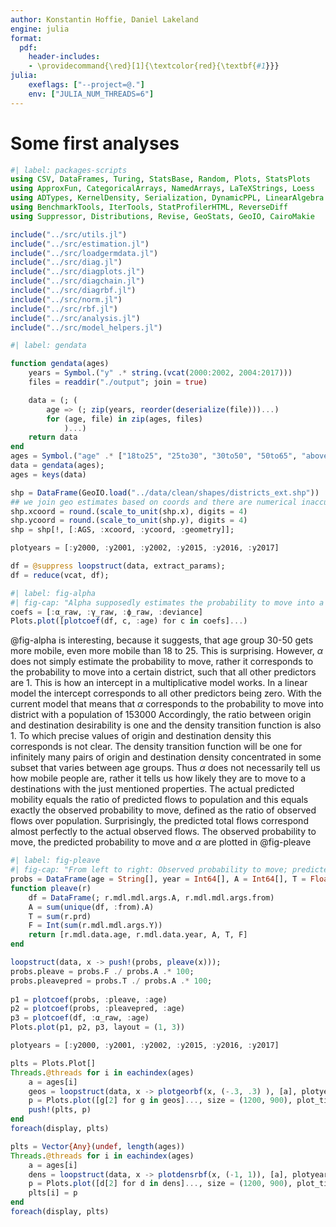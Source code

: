 ```yaml
---
author: Konstantin Hoffie, Daniel Lakeland
engine: julia
format: 
  pdf:
    header-includes:
    - \providecommand{\red}[1]{\textcolor{red}{\textbf{#1}}}
julia:
    exeflags: ["--project=@."]
    env: ["JULIA_NUM_THREADS=6"]
---
```


# Some first analyses

```julia
#| label: packages-scripts
using CSV, DataFrames, Turing, StatsBase, Random, Plots, StatsPlots
using ApproxFun, CategoricalArrays, NamedArrays, LaTeXStrings, Loess
using ADTypes, KernelDensity, Serialization, DynamicPPL, LinearAlgebra
using BenchmarkTools, IterTools, StatProfilerHTML, ReverseDiff
using Suppressor, Distributions, Revise, GeoStats, GeoIO, CairoMakie

include("../src/utils.jl")
include("../src/estimation.jl")
include("../src/loadgermdata.jl")
include("../src/diag.jl")
include("../src/diagplots.jl")
include("../src/diagchain.jl")
include("../src/diagrbf.jl")
include("../src/norm.jl")
include("../src/rbf.jl")
include("../src/analysis.jl")
include("../src/model_helpers.jl")

```

```julia
#| label: gendata

function gendata(ages) 
    years = Symbol.("y" .* string.(vcat(2000:2002, 2004:2017)))
    files = readdir("./output"; join = true)

    data = (; (
        age => (; zip(years, reorder(deserialize(file)))...)
        for (age, file) in zip(ages, files)
            )...)
    return data
end
ages = Symbol.("age" .* ["18to25", "25to30", "30to50", "50to65", "above65", "below18"]);
data = gendata(ages);
ages = keys(data)

shp = DataFrame(GeoIO.load("../data/clean/shapes/districts_ext.shp"))
## we join geo estimates based on coords and there are numerical inaccuracies
shp.xcoord = round.(scale_to_unit(shp.x), digits = 4)
shp.ycoord = round.(scale_to_unit(shp.y), digits = 4)
shp = shp[!, [:AGS, :xcoord, :ycoord, :geometry]];

plotyears = [:y2000, :y2001, :y2002, :y2015, :y2016, :y2017]

```

```julia

df = @suppress loopstruct(data, extract_params);
df = reduce(vcat, df);

```

```julia
#| label: fig-alpha
#| fig-cap: "Alpha supposedly estimates the probability to move into a district with median population 100km away, when the density transition function returns 1  and locational desir of origin equals locational desir of destination ."
coefs = [:α_raw, :γ_raw, :ϕ_raw, :deviance]
Plots.plot([plotcoef(df, c, :age) for c in coefs]...)

```

@fig-alpha is interesting, because it suggests, that age group 30-50
gets more mobile, even more mobile than 18 to 25. This is surprising.
However, $\alpha$ does not simply estimate the probability to move,
rather it corresponds to the probability to move into a certain
district, such that all other predictors are 1. This is how an
intercept in a multiplicative model works. In a linear model the
intercept corresponds to all other predictors being zero. With the
current model that means that $\alpha$ corresponds to the probability
to move into district with a population of 153000 \red{This is the
median population for 2017, between years the actual median pop can be
lower by about 5000 (quite surprising). I will use the actual median
pop for the next fitting.} Accordingly, the ratio between origin and
destination desirability is one and the density transition function is
also 1. To which precise values of origin and destination density this
corresponds is not clear. The density transition function will be one
for infinitely many pairs of origin and destination density
concentrated in some subset that varies between age groups. Thus
$\alpha$ does not necessarily tell us how mobile people are, rather it
tells us how likely they are to move to a destinations with the just
mentioned properties. The actual predicted mobility equals the ratio
of predicted flows to population and this equals exactly the observed
probability to move, defined as the ratio of observed flows over
population. Surprisingly, the predicted total flows correspond almost
perfectly to the actual observed flows. The observed probability to
move, the predicted probability to move and $\alpha$ are plotted in
@fig-pleave

```julia

#| label: fig-pleave
#| fig-cap: "From left to right: Observed probability to move; predicted probability to move and alpha"
probs = DataFrame(age = String[], year = Int64[], A = Int64[], T = Float64[], F = Int64[]);
function pleave(r)
    df = DataFrame(; r.mdl.mdl.args.A, r.mdl.mdl.args.from)
    A = sum(unique(df, :from).A)
    T = sum(r.prd)
    F = Int(sum(r.mdl.mdl.args.Y))
    return [r.mdl.data.age, r.mdl.data.year, A, T, F]
end

loopstruct(data, x -> push!(probs, pleave(x)));
probs.pleave = probs.F ./ probs.A .* 100;
probs.pleavepred = probs.T ./ probs.A .* 100;
    
p1 = plotcoef(probs, :pleave, :age)
p2 = plotcoef(probs, :pleavepred, :age)
p3 = plotcoef(df, :α_raw, :age)
Plots.plot(p1, p2, p3, layout = (1, 3))

```


```julia

plotyears = [:y2000, :y2001, :y2002, :y2015, :y2016, :y2017]

plts = Plots.Plot[]
Threads.@threads for i in eachindex(ages)
    a = ages[i]
    geos = loopstruct(data, x -> plotgeorbf(x, (-.3, .3) ), [a], plotyears)
    p = Plots.plot([g[2] for g in geos]..., size = (1200, 900), plot_title = "$a")
    push!(plts, p)
end
foreach(display, plts)

```


```julia

plts = Vector{Any}(undef, length(ages))
Threads.@threads for i in eachindex(ages)
    a = ages[i]
    dens = loopstruct(data, x -> plotdensrbf(x, (-1, 1)), [a], plotyears)
    p = Plots.plot([d[2] for d in dens]..., size = (1200, 900), plot_title = "$a")
    plts[i] = p
end
foreach(display, plts)

```

